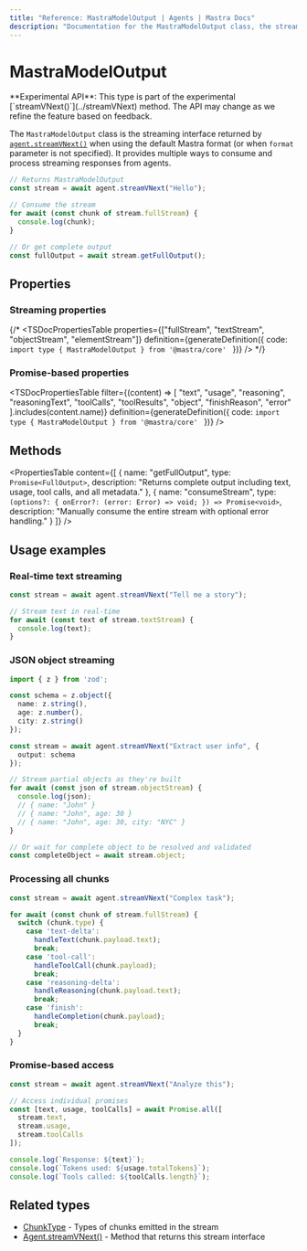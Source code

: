 ```yaml
---
title: "Reference: MastraModelOutput | Agents | Mastra Docs"
description: "Documentation for the MastraModelOutput class, the streaming interface returned by agent.streamVNext() in Mastra format."
---
```



# MastraModelOutput

<Callout type="warning">
  **Experimental API**: This type is part of the experimental [`streamVNext()`](../streamVNext) method. The API may change as we refine the feature based on feedback.
</Callout>

The `MastraModelOutput` class is the streaming interface returned by [`agent.streamVNext()`](../streamVNext) when using the default Mastra format (or when `format` parameter is not specified). It provides multiple ways to consume and process streaming responses from agents.

```typescript
// Returns MastraModelOutput
const stream = await agent.streamVNext("Hello");

// Consume the stream
for await (const chunk of stream.fullStream) {
  console.log(chunk);
}

// Or get complete output
const fullOutput = await stream.getFullOutput();
```

## Properties

### Streaming properties

{/* <TSDocPropertiesTable 
  properties={["fullStream", "textStream", "objectStream", "elementStream"]}
  definition={generateDefinition({
    code: `import type { MastraModelOutput } from '@mastra/core'
    `
  })}
/> */}

### Promise-based properties

<TSDocPropertiesTable 
  filter={(content) => [
    "text", 
    "usage", 
    "reasoning", 
    "reasoningText", 
    "toolCalls", 
    "toolResults", 
    "object", 
    "finishReason", 
    "error"
    ].includes(content.name)}
  definition={generateDefinition({
    code: `import type { MastraModelOutput } from '@mastra/core'
    `
  })}
/>

## Methods
<PropertiesTable
  content={[
     {
      name: "getFullOutput",
      type: `Promise<FullOutput>`,
      description: "Returns complete output including text, usage, tool calls, and all metadata."
    },
    {
      name: "consumeStream",
      type: `(options?: {
        onError?: (error: Error) => void;
      }) => Promise<void>`,
      description: "Manually consume the entire stream with optional error handling."
    }
  ]}
/>

## Usage examples

### Real-time text streaming

```typescript
const stream = await agent.streamVNext("Tell me a story");

// Stream text in real-time
for await (const text of stream.textStream) {
  console.log(text);
}
```

### JSON object streaming

```typescript
import { z } from 'zod';

const schema = z.object({
  name: z.string(),
  age: z.number(),
  city: z.string()
});

const stream = await agent.streamVNext("Extract user info", {
  output: schema
});

// Stream partial objects as they're built
for await (const json of stream.objectStream) {
  console.log(json);
  // { name: "John" }
  // { name: "John", age: 30 }
  // { name: "John", age: 30, city: "NYC" }
}

// Or wait for complete object to be resolved and validated
const completeObject = await stream.object;
```

### Processing all chunks 

```typescript
const stream = await agent.streamVNext("Complex task");

for await (const chunk of stream.fullStream) {
  switch (chunk.type) {
    case 'text-delta':
      handleText(chunk.payload.text);
      break;
    case 'tool-call':
      handleToolCall(chunk.payload);
      break;
    case 'reasoning-delta':
      handleReasoning(chunk.payload.text);
      break;
    case 'finish':
      handleCompletion(chunk.payload);
      break;
  }
}
```

### Promise-based access

```typescript
const stream = await agent.streamVNext("Analyze this");

// Access individual promises
const [text, usage, toolCalls] = await Promise.all([
  stream.text,
  stream.usage,
  stream.toolCalls
]);

console.log(`Response: ${text}`);
console.log(`Tokens used: ${usage.totalTokens}`);
console.log(`Tools called: ${toolCalls.length}`);
```

## Related types

- [ChunkType](/reference/agents/streamVNextTypes/ChunkType) - Types of chunks emitted in the stream
- [Agent.streamVNext()](/reference/agents/streamVNext) - Method that returns this stream interface